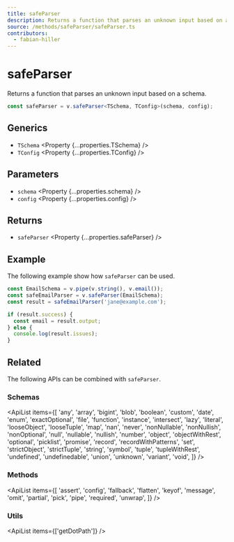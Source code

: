 ```yaml
---
title: safeParser
description: Returns a function that parses an unknown input based on a schema.
source: /methods/safeParser/safeParser.ts
contributors:
  - fabian-hiller
---
```



# safeParser

Returns a function that parses an unknown input based on a schema.

```ts
const safeParser = v.safeParser<TSchema, TConfig>(schema, config);
```

## Generics

- `TSchema` <Property {...properties.TSchema} />
- `TConfig` <Property {...properties.TConfig} />

## Parameters

- `schema` <Property {...properties.schema} />
- `config` <Property {...properties.config} />

## Returns

- `safeParser` <Property {...properties.safeParser} />

## Example

The following example show how `safeParser` can be used.

```ts
const EmailSchema = v.pipe(v.string(), v.email());
const safeEmailParser = v.safeParser(EmailSchema);
const result = safeEmailParser('jane@example.com');

if (result.success) {
  const email = result.output;
} else {
  console.log(result.issues);
}
```

## Related

The following APIs can be combined with `safeParser`.

### Schemas

<ApiList
  items={[
    'any',
    'array',
    'bigint',
    'blob',
    'boolean',
    'custom',
    'date',
    'enum',
    'exactOptional',
    'file',
    'function',
    'instance',
    'intersect',
    'lazy',
    'literal',
    'looseObject',
    'looseTuple',
    'map',
    'nan',
    'never',
    'nonNullable',
    'nonNullish',
    'nonOptional',
    'null',
    'nullable',
    'nullish',
    'number',
    'object',
    'objectWithRest',
    'optional',
    'picklist',
    'promise',
    'record',
    'recordWithPatterns',
    'set',
    'strictObject',
    'strictTuple',
    'string',
    'symbol',
    'tuple',
    'tupleWithRest',
    'undefined',
    'undefinedable',
    'union',
    'unknown',
    'variant',
    'void',
  ]}
/>

### Methods

<ApiList
  items={[
    'assert',
    'config',
    'fallback',
    'flatten',
    'keyof',
    'message',
    'omit',
    'partial',
    'pick',
    'pipe',
    'required',
    'unwrap',
  ]}
/>

### Utils

<ApiList items={['getDotPath']} />
